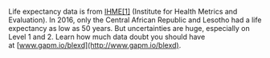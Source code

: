 Life expectancy data is from [IHME[1]](http://gapm.io/xihlex) (Institute for Health Metrics and Evaluation). In 2016, only the Central African Republic and Lesotho had a life expectancy as low as 50 years. But uncertainties are huge, especially on Level 1 and 2. Learn how much data doubt you should have at [www.gapm.io/blexd](http://www.gapm.io/blexd).